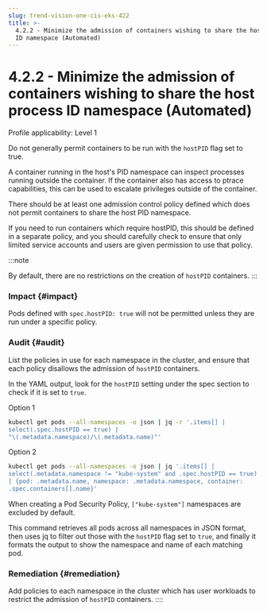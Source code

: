 ```yaml
---
slug: trend-vision-one-cis-eks-422
title: >-
  4.2.2 - Minimize the admission of containers wishing to share the host process
  ID namespace (Automated)
---
```

# 4.2.2 - Minimize the admission of containers wishing to share the host process ID namespace (Automated)

Profile applicability: Level 1

Do not generally permit containers to be run with the `hostPID` flag set to true.

A container running in the host's PID namespace can inspect processes running outside the container. If the container also has access to ptrace capabilities, this can be used to escalate privileges outside of the container.

There should be at least one admission control policy defined which does not permit containers to share the host PID namespace.

If you need to run containers which require hostPID, this should be defined in a separate policy, and you should carefully check to ensure that only limited service accounts and users are given permission to use that policy.

:::note

By default, there are no restrictions on the creation of `hostPID` containers.
:::

### Impact {#impact}

Pods defined with `spec.hostPID: true` will not be permitted unless they are run under a specific policy.

### Audit {#audit}

List the policies in use for each namespace in the cluster, and ensure that each policy disallows the admission of `hostPID` containers.

In the YAML output, look for the `hostPID` setting under the spec section to check if it is set to `true`.

Option 1

```bash
kubectl get pods --all-namespaces -o json | jq -r '.items[] |
select(.spec.hostPID == true) |
"\(.metadata.namespace)/\(.metadata.name)"'
```

Option 2

```bash
kubectl get pods --all-namespaces -o json | jq '.items[] |
select(.metadata.namespace != "kube-system" and .spec.hostPID == true)
| {pod: .metadata.name, namespace: .metadata.namespace, container:
.spec.containers[].name}'
```

When creating a Pod Security Policy, `["kube-system"]` namespaces are excluded by default.

This command retrieves all pods across all namespaces in JSON format, then uses jq to filter out those with the `hostPID` flag set to `true`, and finally it formats the output to show the namespace and name of each matching pod.

### Remediation {#remediation}

Add policies to each namespace in the cluster which has user workloads to restrict the admission of `hostPID` containers.
::::
